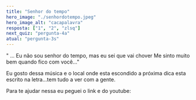 ```yaml
---
title: "Senhor do tempo"
hero_image: "./senhordotempo.jpeg"
hero_image_alt: "cacapalavra"
resposta: ["1", "2", "zlsq"]
next_quiz: "pergunta-4a"
atual: "pergunta-3s"
---
```


" ... Eu não sou senhor do tempo, mas eu sei que vai chover
Me sinto muito bem quando fico com você..."

Eu gosto dessa música e o local onde esta escondido a próxima dica
esta escrito na letra...tem tudo a ver com a gente.

Para te ajudar nessa eu peguei o link e do youtube:
